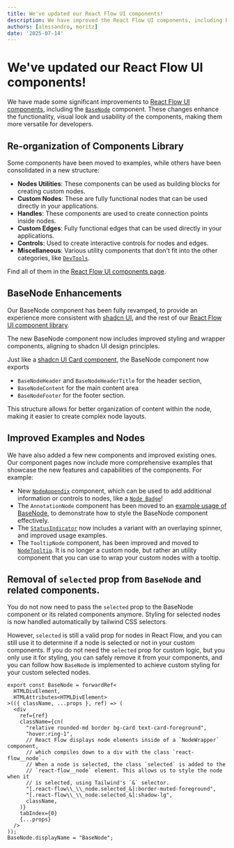 ```yaml
---
title: We've updated our React Flow UI components!
description: We have improved the React Flow UI components, including BaseNode, to enhance their functionality and usability.
authors: [alessandro, moritz]
date: '2025-07-14'
---
```



# We've updated our React Flow UI components!

We have made some significant improvements to [React Flow UI components](/components), 
including the [`BaseNode`](/ui/components/base-node) component.
These changes enhance the functionality, visual look and usability of the
components, making them more versatile for developers.

## Re-organization of Components Library

Some components have been moved to examples, while others have been consolidated in a new structure:

- **Nodes Utilities**: These components can be used as building blocks for creating custom nodes.
- **Custom Nodes**: These are fully functional nodes that can be used directly in your applications.
- **Handles**: These components are used to create connection points inside nodes.
- **Custom Edges**: Fully functional edges that can be used directly in your applications.
- **Controls**: Used to create interactive controls for nodes and edges.
- **Miscellaneous**: Various utility components that don't fit into the other categories, like [`DevTools`](/ui/components/devtools).

Find all of them in the [React Flow UI components page](/ui).

## BaseNode Enhancements

Our BaseNode component has been fully revamped, to provide an experience more
consistent with [shadcn UI](https://ui.shadcn.com/), and the rest of our [React
Flow UI component library](/ui). 

The new BaseNode component now includes improved styling and wrapper components, aligning to shadcn UI design principles.

Just like a [shadcn UI Card component](https://ui.shadcn.com/docs/components/card), the BaseNode component now exports
- `BaseNodeHeader` and `BaseNodeHeaderTitle` for the header section,
- `BaseNodeContent` for the main content area
- `BaseNodeFooter` for the footer section.

This structure allows for better organization of content within the node, making it easier to create complex node layouts.

## Improved Examples and Nodes

We have also added a few new components and improved existing ones.
Our component pages now include more comprehensive examples that showcase the
new features and capabilities of the components. For example:

- New [`NodeAppendix`](/ui/components/node-appendix) component, which can be used to add additional information or controls to nodes, like a [`Node Badge`](/ui/components/node-appendix#example-badge)!
- The `AnnotationNode` component has been moved to an [example usage of
BaseNode](/ui/components/base-node#example-annotation-node),
to demonstrate how to style the BaseNode component effectively.
- The [`StatusIndicator`](/ui/components/status-indicator) now includes a variant with an overlaying spinner, and improved usage examples.
- The `TooltipNode` component, has been improved and moved to [`NodeTooltip`](/ui/components/node-tooltip). It is no longer a custom node, but rather an utility component that you can use to wrap your custom nodes with a tooltip.

## Removal of `selected` prop from `BaseNode` and related components. 

You do not now need to pass the `selected` prop to the BaseNode component or its related components anymore.
Styling for selected nodes is now handled automatically by tailwind CSS selectors.

However, `selected` is still a valid prop for nodes in React Flow, and you can still use it to determine if a node is selected or not
in your custom components.
If you do not need the `selected` prop for custom logic, but you only use it for styling, you can safely remove it from your components,
and you can follow how `BaseNode` is implemented to achieve custom styling for your custom selected nodes.

```tsx
export const BaseNode = forwardRef<
  HTMLDivElement,
  HTMLAttributes<HTMLDivElement>
>(({ className, ...props }, ref) => (
  <div
    ref={ref}
    className={cn(
      "relative rounded-md border bg-card text-card-foreground",
      "hover:ring-1",
      // React Flow displays node elements inside of a `NodeWrapper` component,
      // which compiles down to a div with the class `react-flow__node`.
      // When a node is selected, the class `selected` is added to the
      // `react-flow__node` element. This allows us to style the node when it
      // is selected, using Tailwind's `&` selector.
      "[.react-flow\\_\\_node.selected_&]:border-muted-foreground",
      "[.react-flow\\_\\_node.selected_&]:shadow-lg",
      className,
    )}
    tabIndex={0}
    {...props}
  />
));
BaseNode.displayName = "BaseNode";
```


